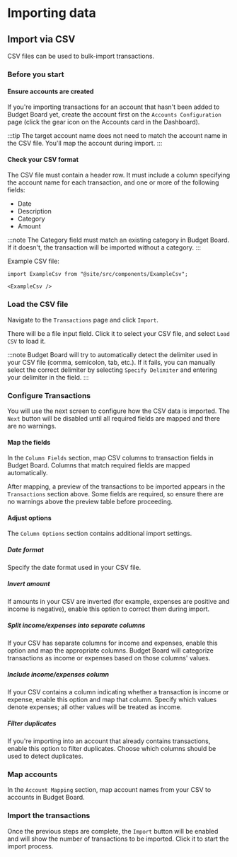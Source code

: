 # Importing data

## Import via CSV

CSV files can be used to bulk-import transactions.

### Before you start

#### Ensure accounts are created

If you're importing transactions for an account that hasn't been added to Budget Board yet, create the account first on the `Accounts Configuration` page (click the gear icon on the Accounts card in the Dashboard).

:::tip
The target account name does not need to match the account name in the CSV file. You'll map the account during import.
:::

#### Check your CSV format

The CSV file must contain a header row. It must include a column specifying the account name for each transaction, and one or more of the following fields:

- Date
- Description
- Category
- Amount

:::note
The Category field must match an existing category in Budget Board. If it doesn't, the transaction will be imported without a category.
:::

Example CSV file:

```mdx-code-block
import ExampleCsv from "@site/src/components/ExampleCsv";

<ExampleCsv />
```

### Load the CSV file

Navigate to the `Transactions` page and click `Import`.

There will be a file input field. Click it to select your CSV file, and select `Load CSV` to load it.

:::note
Budget Board will try to automatically detect the delimiter used in your CSV file (comma, semicolon, tab, etc.). If it fails, you can manually select the correct delimiter by selecting `Specify Delimiter` and entering your delimiter in the field.
:::

### Configure Transactions

You will use the next screen to configure how the CSV data is imported. The `Next` button will be disabled until all required fields are mapped and there are no warnings.

#### Map the fields

In the `Column Fields` section, map CSV columns to transaction fields in Budget Board. Columns that match required fields are mapped automatically.

After mapping, a preview of the transactions to be imported appears in the `Transactions` section above. Some fields are required, so ensure there are no warnings above the preview table before proceeding.

#### Adjust options

The `Column Options` section contains additional import settings.

##### Date format

Specify the date format used in your CSV file.

##### Invert amount

If amounts in your CSV are inverted (for example, expenses are positive and income is negative), enable this option to correct them during import.

##### Split income/expenses into separate columns

If your CSV has separate columns for income and expenses, enable this option and map the appropriate columns. Budget Board will categorize transactions as income or expenses based on those columns' values.

##### Include income/expenses column

If your CSV contains a column indicating whether a transaction is income or expense, enable this option and map that column. Specify which values denote expenses; all other values will be treated as income.

##### Filter duplicates

If you're importing into an account that already contains transactions, enable this option to filter duplicates. Choose which columns should be used to detect duplicates.

### Map accounts

In the `Account Mapping` section, map account names from your CSV to accounts in Budget Board.

### Import the transactions

Once the previous steps are complete, the `Import` button will be enabled and will show the number of transactions to be imported. Click it to start the import process.
